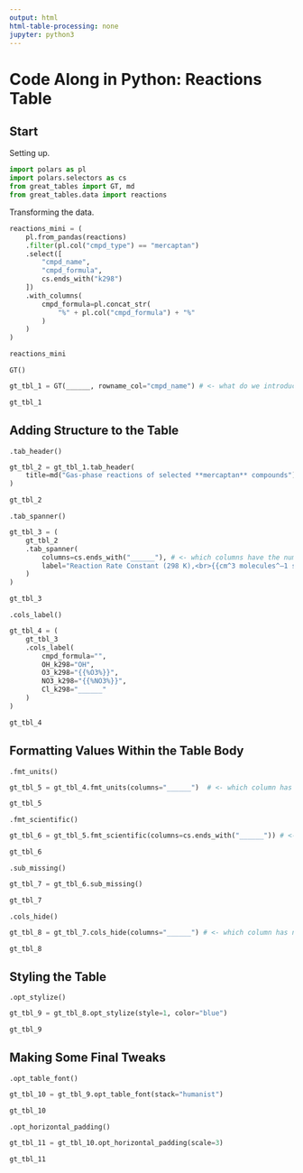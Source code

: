 ```yaml
---
output: html
html-table-processing: none
jupyter: python3
---
```


# Code Along in Python: Reactions Table

## Start

Setting up.

```python
import polars as pl
import polars.selectors as cs
from great_tables import GT, md
from great_tables.data import reactions
```

Transforming the data.

```python
reactions_mini = (
    pl.from_pandas(reactions)
    .filter(pl.col("cmpd_type") == "mercaptan")
    .select([
        "cmpd_name",
        "cmpd_formula",
        cs.ends_with("k298")
    ])
    .with_columns(
        cmpd_formula=pl.concat_str(
            "%" + pl.col("cmpd_formula") + "%"
        )
    )
)

reactions_mini
```

`GT()`

```python
gt_tbl_1 = GT(______, rowname_col="cmpd_name") # <- what do we introduce to GT()?

gt_tbl_1
```

## Adding Structure to the Table

`.tab_header()`

```python
gt_tbl_2 = gt_tbl_1.tab_header(
    title=md("Gas-phase reactions of selected **mercaptan** compounds")
)

gt_tbl_2
```

`.tab_spanner()`

```python
gt_tbl_3 = (
    gt_tbl_2
    .tab_spanner(
        columns=cs.ends_with("______"), # <- which columns have the numerical data?
        label="Reaction Rate Constant (298 K),<br>{{cm^3 molecules^–1 s^–1}}"
    )
)

gt_tbl_3
```

`.cols_label()`

```python
gt_tbl_4 = (
    gt_tbl_3
    .cols_label(
        cmpd_formula="",
        OH_k298="OH",
        O3_k298="{{%O3%}}",
        NO3_k298="{{%NO3%}}",
        Cl_k298="______"
    )
)

gt_tbl_4
```

## Formatting Values Within the Table Body

`.fmt_units()`

```python
gt_tbl_5 = gt_tbl_4.fmt_units(columns="______")  # <- which column has chem stuff?

gt_tbl_5
```

`.fmt_scientific()`

```python
gt_tbl_6 = gt_tbl_5.fmt_scientific(columns=cs.ends_with("______")) # <- ?

gt_tbl_6
```

`.sub_missing()`

```python
gt_tbl_7 = gt_tbl_6.sub_missing()

gt_tbl_7
```

`.cols_hide()`

```python
gt_tbl_8 = gt_tbl_7.cols_hide(columns="______") # <- which column has nothing?

gt_tbl_8
```

## Styling the Table

`.opt_stylize()`

```python
gt_tbl_9 = gt_tbl_8.opt_stylize(style=1, color="blue")

gt_tbl_9
```

## Making Some Final Tweaks

`.opt_table_font()`

```python
gt_tbl_10 = gt_tbl_9.opt_table_font(stack="humanist")

gt_tbl_10
```

`.opt_horizontal_padding()`

```python
gt_tbl_11 = gt_tbl_10.opt_horizontal_padding(scale=3)

gt_tbl_11
```
